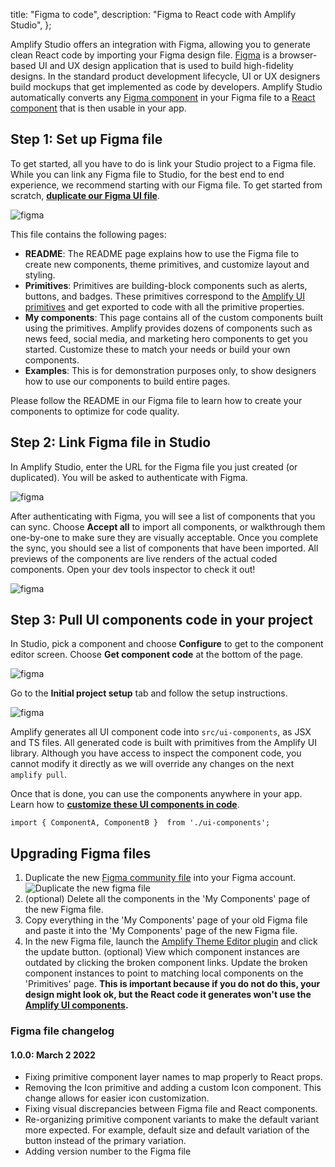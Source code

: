  title: "Figma to code",
  description: "Figma to React code with Amplify Studio",
};

Amplify Studio offers an integration with Figma, allowing you to generate clean React code by importing your Figma design file. [Figma](https://figma.com/) is a browser-based UI and UX design application that is used to build high-fidelity designs. In the standard product development lifecycle, UI or UX designers build mockups that get implemented as code by developers. Amplify Studio automatically converts any [Figma component](https://help.figma.com/hc/en-us/articles/360038662654-Guide-to-Components-in-Figma) in your Figma file to a [React component](https://reactjs.org/docs/components-and-props.html) that is then usable in your app.


## Step 1: Set up Figma file

To get started, all you have to do is link your Studio project to a Figma file. While you can link any Figma file to Studio, for the best end to end experience, we recommend starting with our Figma file. To get started from scratch, **[duplicate our Figma UI file](https://www.figma.com/community/file/1047600760128127424)**.

![figma](/images/console/ui-figma-file.png)

This file contains the following pages:

- **README**: The README page explains how to use the Figma file to create new components, theme primitives, and customize layout and styling.
- **Primitives**: Primitives are building-block components such as alerts, buttons, and badges. These primitives correspond to the [Amplify UI primitives](https://ui.docs.amplify.aws/react/components) and get exported to code with all the primitive properties.
- **My components**: This page contains all of the custom components built using the primitives. Amplify provides dozens of components such as news feed, social media, and marketing hero components to get you started. Customize these to match your needs or build your own components.
- **Examples**: This is for demonstration purposes only, to show designers how to use our components to build entire pages.

Please follow the README in our Figma file to learn how to create your components to optimize for code quality.

## Step 2: Link Figma file in Studio

In Amplify Studio, enter the URL for the Figma file you just created (or duplicated). You will be asked to authenticate with Figma.

![figma](/images/console/ui-figma-to-studio.png)

After authenticating with Figma, you will see a list of components that you can sync. Choose **Accept all** to import all components, or walkthrough them one-by-one to make sure they are visually acceptable. Once you complete the sync, you should see a list of components that have been imported. All previews of the components are live renders of the actual coded components. Open your dev tools inspector to check it out!

![figma](/images/console/ui-figma-sync.png)

## Step 3: Pull UI components code in your project

In Studio, pick a component and choose **Configure** to get to the component editor screen. Choose **Get component code** at the bottom of the page.

![figma](/images/console/ui-getcomponent-code.png)

Go to the **Initial project setup** tab and follow the setup instructions.

![figma](/images/console/ui-getcomponent-code2.png)

Amplify generates all UI component code into `src/ui-components`, as JSX and TS files. All generated code is built with primitives from the Amplify UI library. Although you have access to inspect the component code, you cannot modify it directly as we will override any changes on the next `amplify pull`.

Once that is done, you can use the components anywhere in your app. Learn how to **[customize these UI components in code](/console/uibuilder/override)**.

```
import { ComponentA, ComponentB }  from './ui-components';

```

## Upgrading Figma files

1. Duplicate the new [Figma community file](https://www.figma.com/community/file/1047600760128127424) into your Figma account.
![Duplicate the new figma file](/images/console/ui-figma-file.png)
1. (optional) Delete all the components in the 'My Components' page of the new Figma file.
1. Copy everything in the 'My Components' page of your old Figma file and paste it into the 'My Components' page of the new Figma file.
1. In the new Figma file, launch the [Amplify Theme Editor plugin](https://www.figma.com/community/plugin/1040722185526429545/AWS-Amplify-Theme-Editor) and click 
the update button. (optional) View which component instances are outdated by clicking the 
broken component links. Update the broken component instances to point to matching local 
components on the 'Primitives' page. **This is important because if you do not do this, your design might look ok, but the React code it generates won't use
 the [Amplify UI components](https://ui.docs.amplify.aws).**


### Figma file changelog

#### 1.0.0: March 2 2022

* Fixing primitive component layer names to map properly to React props.
* Removing the Icon primitive and adding a custom Icon component. This change allows for easier icon customization.
* Fixing visual discrepancies between Figma file and React components.
* Re-organizing primitive component variants to make the default variant more expected. For example, default size and default variation of the button instead of the primary variation.
* Adding version number to the Figma file
